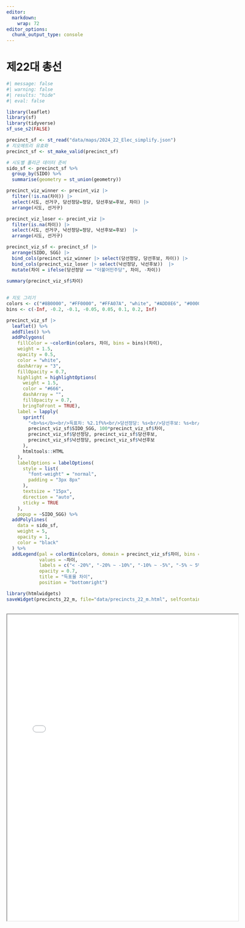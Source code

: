 ```yaml
---
editor: 
  markdown: 
    wrap: 72
editor_options: 
  chunk_output_type: console
---
```


# 제22대 총선

```r
#| message: false
#| warning: false
#| results: "hide"
#| eval: false

library(leaflet)
library(sf)
library(tidyverse)
sf_use_s2(FALSE)

precinct_sf <- st_read("data/maps/2024_22_Elec_simplify.json")
# 지오메트리 유효화
precinct_sf <- st_make_valid(precinct_sf)

# 시도별 폴리곤 데이터 준비
sido_sf <- precinct_sf %>%
  group_by(SIDO) %>%
  summarise(geometry = st_union(geometry))

precinct_viz_winner <- precint_viz |> 
  filter(!is.na(차이)) |> 
  select(시도, 선거구, 당선정당=정당, 당선후보=후보, 차이) |> 
  arrange(시도, 선거구) 

precinct_viz_loser <- precint_viz |> 
  filter(is.na(차이)) |> 
  select(시도, 선거구, 낙선정당=정당, 낙선후보=후보)  |> 
  arrange(시도, 선거구)

precinct_viz_sf <- precinct_sf |> 
  arrange(SIDO, SGG) |> 
  bind_cols(precinct_viz_winner |> select(당선정당, 당선후보, 차이)) |> 
  bind_cols(precinct_viz_loser |> select(낙선정당, 낙선후보))  |> 
  mutate(차이 = ifelse(당선정당 == "더불어민주당", 차이, -차이))   
  
summary(precinct_viz_sf$차이)
  

# 지도 그리기
colors <- c("#8B0000", "#FF0000", "#FFA07A", "white", "#ADD8E6", "#0000FF", "#00008B")
bins <- c(-Inf, -0.2, -0.1, -0.05, 0.05, 0.1, 0.2, Inf)

precinct_viz_sf |> 
  leaflet() %>%
  addTiles() %>%
  addPolygons(
    fillColor = ~colorBin(colors, 차이, bins = bins)(차이),
    weight = 1.5,
    opacity = 0.5,
    color = "white",
    dashArray = "3",
    fillOpacity = 0.7,
    highlight = highlightOptions(
      weight = 1.5,
      color = "#666",
      dashArray = "",
      fillOpacity = 0.7,
      bringToFront = TRUE),
    label = lapply(
      sprintf(
        "<b>%s</b><br/>득표차: %2.1f%%<br/>당선정당: %s<br/>당선후보: %s<br/>낙선정당: %s<br/>낙선후보: %s",
        precinct_viz_sf$SIDO_SGG, 100*precinct_viz_sf$차이, 
        precinct_viz_sf$당선정당, precinct_viz_sf$당선후보,
        precinct_viz_sf$낙선정당, precinct_viz_sf$낙선후보
      ),
      htmltools::HTML
    ),
    labelOptions = labelOptions(
      style = list(
        "font-weight" = "normal",
        padding = "3px 8px"
      ),
      textsize = "15px",
      direction = "auto",
      sticky = TRUE
    ),
    popup = ~SIDO_SGG) %>%
  addPolylines(
    data = sido_sf,
    weight = 5,
    opacity = 1,
    color = "black"
  ) %>%
  addLegend(pal = colorBin(colors, domain = precinct_viz_sf$차이, bins = bins), 
            values = ~차이,
            labels = c("< -20%", "-20% ~ -10%", "-10% ~ -5%", "-5% ~ 5%", "5% ~ 10%", "10% ~ 20%", "> 20%"),
            opacity = 0.7, 
            title = "득표율 차이",
            position = "bottomright")

library(htmlwidgets)
saveWidget(precincts_22_m, file="data/precincts_22_m.html", selfcontained = TRUE)
  
```


:::{.column-body-outset}

<iframe src="data/precincts_22_m.html" width="120%" height="800px"></iframe>

:::



<!-- # 데이터 -->

<!-- ## 제22대 총선 -->

<!-- ```{r} -->
<!-- #| eval: false -->
<!-- library(krvote2) -->
<!-- library(httr) -->
<!-- library(jsonlite) -->

<!-- # 서비스 키 설정 -->
<!-- service_key <- Sys.getenv("DATA_GO_DECODE_KEY") -->
<!-- set_krvote2_key(service_key) -->

<!-- elections <- get_all_elections() -->

<!-- election_22 <- elections |>  -->
<!--   as_tibble() |>  -->
<!--   arrange(desc(sgId)) |>  -->
<!--   select(sgId, sgName, sgTypecode) |>  -->
<!--   filter(sgId == "20240410" & sgTypecode == "2") -->

<!-- election_22 -->
<!-- ``` -->


<!-- ## 선거구 -->

<!-- ```{r} -->
<!-- #| eval: false -->
<!-- precint_raw <- krvote2::get_all_constituencies(sgId="20240410", sgTypecode="2") -->

<!-- precint_raw |>  -->
<!--   as_tibble() -->
<!-- ``` -->


<!-- ## 투개표수 -->

<!-- ### 스크립트 -->

<!-- ```{r} -->
<!-- #| eval: false -->
<!-- jongro_raw <- krvote2::get_count_info(sgId = "20240410",  -->
<!--                        sgTypecode = "2", -->
<!--                        sggName = "종로구", -->
<!--                        sdName = "서울특별시") |> -->
<!--   as_tibble() -->

<!-- jongro_tbl <- jongro_raw |>  -->
<!--   pivot_longer(cols = starts_with(c("jd", "hbj", "dugsu")), -->
<!--                names_to = c(".value", "cand_num"), -->
<!--                names_pattern = "([a-z]+)(\\d+)", -->
<!--                values_drop_na = TRUE, -->
<!--                values_transform = list(dugsu = as.numeric)) |>  -->
<!--   filter(jd != "") |>  -->
<!--   filter(wiwName == "합계") |>  -->
<!--   mutate(across(sunsu:gigwonsu, as.numeric)) |>  -->
<!--   mutate(득표율 = dugsu / yutusu, -->
<!--          투표율 = tusu / sunsu) |>  -->
<!--   select(sdName, sggName, jd, hbj, sunsu, tusu, 투표율, yutusu, dugsu, 득표율) -->

<!-- ``` -->


<!-- ### 함수 -->

<!-- ```{r} -->
<!-- #| eval: false -->
<!-- calculate_winner <- function(sggName = "종로구", sdName = "서울특별시") { -->

<!--   cat("\n======================================\n") -->
<!--   cat(sdName, " : ", sggName, "\n") -->

<!--   sgg_raw <- krvote2::get_count_info(sgId = "20240410",  -->
<!--                        sgTypecode = "2", -->
<!--                        sggName = sggName, -->
<!--                        sdName = sdName) |> -->
<!--   as_tibble() -->

<!--   sgg_tbl <- sgg_raw |>  -->
<!--     pivot_longer(cols = starts_with(c("jd", "hbj", "dugsu")), -->
<!--                  names_to = c(".value", "cand_num"), -->
<!--                  names_pattern = "([a-z]+)(\\d+)", -->
<!--                  values_drop_na = TRUE, -->
<!--                  values_transform = list(dugsu = as.numeric)) |>  -->
<!--     filter(jd != "") |>  -->
<!--     filter(wiwName == "합계") |>  -->
<!--     mutate(across(sunsu:gigwonsu, as.numeric)) |>  -->
<!--     mutate(득표율 = dugsu / yutusu, -->
<!--            투표율 = tusu / sunsu) |>  -->
<!--     select(sdName, sggName, jd, hbj, sunsu, tusu, 투표율, yutusu, dugsu, 득표율) -->

<!--   return(sgg_tbl) -->
<!-- } -->

<!-- calculate_winner("종로구", "서울특별시") -->

<!-- precint_tbl <- precint_raw |>  -->
<!--   as_tibble() |>  -->
<!--   mutate(data = map2(sggName, sdName, calculate_winner))  -->

<!-- precint_tbl |>  -->
<!--   write_rds("data/국회의원_22대.rds") -->
<!-- ``` -->



<!-- ```{r} -->
<!-- #| eval: false -->
<!-- precint_tbl <- read_rds("data/국회의원_22대.rds") -->

<!-- precint_tbl |>  -->
<!--   select(data) |>  -->
<!--   unnest(data) |>  -->
<!--   group_by(sdName, sggName) |> -->
<!--   mutate(순위 = rank(desc(득표율))) |>  -->
<!--   filter(순위 %in% c(1,2)) |>  -->
<!--   mutate(차이 = abs(lead(득표율) - 득표율))  -->

<!-- winner_tbl <- precint_tbl |>  -->
<!--   select(data) |>  -->
<!--   unnest(data) |>  -->
<!--   group_by(sdName, sggName, jd, hbj) |> -->
<!--   summarise(sunsu = sum(sunsu), -->
<!--             tusu = sum(tusu), -->
<!--             yutusu = sum(yutusu), -->
<!--             dugsu = sum(dugsu)) |>  -->
<!--   mutate(득표율 = dugsu / yutusu, -->
<!--          투표율 = tusu / sunsu) |>  -->
<!--   ungroup() |>  -->
<!--   group_by(sdName, sggName) |> -->
<!--   mutate(순위 = rank(desc(득표율))) |>  -->
<!--   filter(순위 %in% c(1,2)) |>  -->
<!--   mutate(차이 = abs(lead(득표율) - 득표율)) |>  -->
<!--   filter(!is.na(차이))  -->
<!-- ``` -->

<!-- ## 결과 -->

<!-- ```{r} -->
<!-- #| eval: false -->
<!-- library(reactable) -->

<!-- precint_viz <- precint_tbl |>  -->
<!--   select(data) |>  -->
<!--   unnest(data) |>  -->
<!--   group_by(sdName, sggName, jd, hbj) |> -->
<!--   summarise(sunsu = sum(sunsu), -->
<!--             tusu = sum(tusu), -->
<!--             yutusu = sum(yutusu), -->
<!--             dugsu = sum(dugsu)) |>  -->
<!--   mutate(득표율 = dugsu / yutusu, -->
<!--          투표율 = tusu / sunsu) |>  -->
<!--   ungroup() |>  -->
<!--   group_by(sdName, sggName) |> -->
<!--   mutate(순위 = rank(desc(득표율))) |>  -->
<!--   filter(순위 %in% c(1,2)) |>  -->
<!--   ungroup() |>  -->
<!--   group_by(sdName, sggName) |> -->
<!--   arrange(순위) |>  -->
<!--   mutate(차이 = abs(lead(득표율) - 득표율)) |>  -->
<!--   # ungroup() |>  -->
<!--   set_names(c("시도", "선거구", "정당", "후보", "선거인수", "투표수", "유효투표수", "득표수", "득표율", "투표율", "순위", "차이")) |>  -->
<!--   select(-유효투표수)  -->

<!-- precint_viz |>  -->
<!--   reactable( -->
<!--     searchable = TRUE, -->
<!--     filterable = TRUE, -->
<!--     defaultColDef = colDef( -->
<!--       header = function(value) gsub(".", " ", value, fixed = TRUE), -->
<!--       align = "center", -->
<!--       minWidth = 80, -->
<!--       headerStyle = list(background = "#f7f7f8") -->
<!--     ), -->
<!--     columns = list( -->
<!--       시도 = colDef(minWidth = 60), -->
<!--       선거구 = colDef(minWidth = 90), -->
<!--       정당 = colDef(minWidth = 100), -->
<!--       후보 = colDef(minWidth = 80), -->
<!--       선거인수 = colDef(format = colFormat(separators = TRUE, digits = 0)), -->
<!--       투표수 = colDef(format = colFormat(separators = TRUE, digits = 0)), -->
<!--       득표수 = colDef(format = colFormat(separators = TRUE, digits = 0)), -->
<!--       득표율 = colDef(format = colFormat(percent = TRUE, digits = 1)), -->
<!--       투표율 = colDef(format = colFormat(percent = TRUE, digits = 1)), -->
<!--       차이 = colDef(format = colFormat(percent = TRUE, digits = 2)) -->
<!--     ), -->
<!--     bordered = TRUE, -->
<!--     highlight = TRUE, -->
<!--     striped = TRUE, -->
<!--     compact = TRUE, -->
<!--     wrap = FALSE, -->
<!--     resizable = TRUE, -->
<!--     showPageSizeOptions = TRUE, -->
<!--     pageSizeOptions = c(10, 20, 50, 100), -->
<!--     defaultPageSize = 20, -->
<!--     showPagination = TRUE, -->
<!--     paginationType = "numbers" -->
<!--   ) -->
<!-- ``` -->



